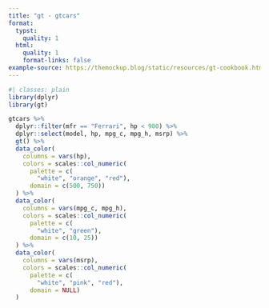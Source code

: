 ```yaml
---
title: "gt - gtcars"
format:
  typst:
    quality: 1
  html:
    quality: 1
    format-links: false
example-source: https://themockup.blog/static/resources/gt-cookbook.html#multiple-colors
---
```


```{=typst}
// this example is a little large for a standard page, at least at 0.75px = 1pt
// and we don't have
#set page(margin: 0cm)

// striped
// #set table(fill: (_,y) => if calc.odd(y) {luma(240)} else {white})
```


```r
#| classes: plain
library(dplyr)
library(gt)

gtcars %>%
  dplyr::filter(mfr == "Ferrari", hp < 900) %>%
  dplyr::select(model, hp, mpg_c, mpg_h, msrp) %>%
  gt() %>%
  data_color(
    columns = vars(hp),
    colors = scales::col_numeric(
      palette = c(
        "white", "orange", "red"),
      domain = c(500, 750))
  ) %>%
  data_color(
    columns = vars(mpg_c, mpg_h),
    colors = scales::col_numeric(
      palette = c(
        "white", "green"),
      domain = c(10, 25))
  ) %>%
  data_color(
    columns = vars(msrp),
    colors = scales::col_numeric(
      palette = c(
        "white", "pink", "red"),
      domain = NULL)
  )
```